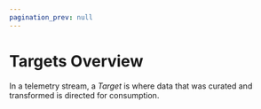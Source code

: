 ```yaml
---
pagination_prev: null
---
```


# Targets Overview

In a telemetry stream, a _Target_ is where data that was curated and transformed is directed for consumption.
